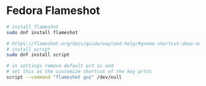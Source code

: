 # Fedora Flameshot


```bash
# install flameshot
sudo dnf install flameshot

# https://flameshot.org/docs/guide/wayland-help/#gnome-shortcut-does-not-trigger-flameshot
# install script
sudo dnf install script

# in settings remove default prt sc and
# set this as the customize shortcut of the key prtsc
script --command "flameshot gui" /dev/null
```

